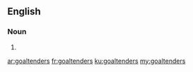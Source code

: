 ==English==

===Noun===
{{head|en|plural}}

# {{plural of|goaltender|lang=en|nocat=1}}

[[ar:goaltenders]]
[[fr:goaltenders]]
[[ku:goaltenders]]
[[my:goaltenders]]